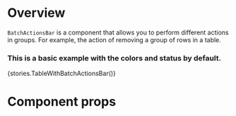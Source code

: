 
<Meta title="Modules|Listview/Components" component={BatchActionsBar} />

# Overview

`BatchActionsBar` is a component that allows you to perform different actions in groups. For example, the action of removing a group of rows in a table.

### This is a basic example with the colors and status by default.

<Preview>
    <Story name="BatchActionsBar">{stories.TableWithBatchActionsBar()}</Story>
</Preview>

# Component props

<Props of={BatchActionsBar} />
